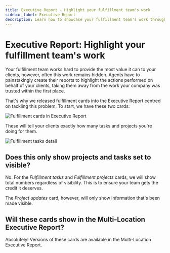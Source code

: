 ```yaml
---
title: Executive Report - Highlight your fulfillment team's work
sidebar_label: Executive Report
description: Learn how to showcase your fulfillment team's work through the Executive Report cards in Business App.
---
```


# Executive Report: Highlight your fulfillment team's work

Your fulfillment team works hard to provide the most value it can to your clients, however, often this work remains hidden. Agents have to painstakingly create their reports to highlight the actions performed on behalf of your clients, taking them away from the work your company was trusted within the first place.

That's why we released fulfillment cards into the Executive Report centred on tackling this problem. To start, we have these two cards:

![Fulfillment cards in Executive Report](/img/business-app-executive-report/fulfillment-cards.jpg)

These will tell your clients exactly how many tasks and projects you're doing for them.

![Fulfillment tasks detail](/img/business-app-executive-report/fulfillment-tasks-detail.jpg)

## Does this only show projects and tasks set to visible?

No. For the *Fulfillment tasks* and *Fulfillment projects* cards, we will show total numbers regardless of visibility. This is to ensure your team gets the credit it deserves.

The *Project updates* card, however, will only show information that's been made visible.

## Will these cards show in the Multi-Location Executive Report?

Absolutely! Versions of these cards are available in the Multi-Location Executive Report.